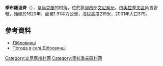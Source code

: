 {{coord|49|6|5|N|29|21|4|E|scale:30000|display=title}}

'''季布羅溫齊'''（{{lang-uk|Дібровинці}}），是[[烏克蘭|烏克蘭]]的村落，位於該國西部[[文尼察州|文尼察州]]，由[[奧拉季夫區|奧拉季夫區]]負責管轄，始建於1620年，面積1.91平方公里，海拔高度219米，2001年人口379。

==參考資料==
* [http://w1.c1.rada.gov.ua/pls/z7502/A005?rdat1=27.10.2012&rf7571=2641 Дібровинці]
* [http://weather.in.ua/ua/vinnickaja/6788 Погода в селі Дібровинці]{{Wayback|url=http://weather.in.ua/ua/vinnickaja/6788 |date=20181018201634 }}

[[Category:文尼察州村落|Category:文尼察州村落]]
[[Category:奧拉季夫區村落|Category:奧拉季夫區村落]]


{{Vinnytsia-geo-stub}}
